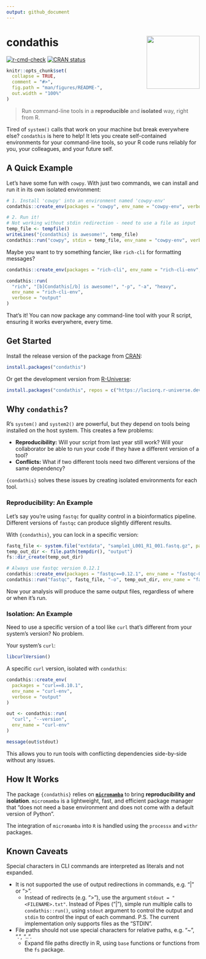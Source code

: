 ```yaml
---
output: github_document
---
```


# condathis <img src="man/figures/logo.png" align="right" height="138" alt="" />

<!-- badges: start -->
[![r-cmd-check](https://github.com/luciorq/condathis/actions/workflows/r-cmd-check/badge.svg)](https://github.com/luciorq/condathis/actions/workflows/r-cmd-check)
[![CRAN status](https://www.r-pkg.org/badges/version/condathis)](https://CRAN.R-project.org/package=condathis)
<!-- badges: end -->

```r
knitr::opts_chunk$set(
  collapse = TRUE,
  comment = "#>",
  fig.path = "man/figures/README-",
  out.width = "100%"
)
```

> Run command-line tools in a **reproducible** and **isolated** way, right from R.

Tired of `system()` calls that work on your machine but break everywhere else?
`condathis` is here to help!
It lets you create self-contained environments for your command-line tools,
so your R code runs reliably for you, your colleagues, and your future self.

## A Quick Example

Let's have some fun with `cowpy`.
With just two commands, we can install and run it in its own isolated environment:

```r
# 1. Install 'cowpy' into an environment named 'cowpy-env'
condathis::create_env(packages = "cowpy", env_name = "cowpy-env", verbose = "output")

# 2. Run it!
# Not working without stdin redirection - need to use a file as input
temp_file <- tempfile()
writeLines("{condathis} is awesome!", temp_file)
condathis::run("cowpy", stdin = temp_file, env_name = "cowpy-env", verbose = "output")
```

Maybe you want to try something fancier, like `rich-cli` for formatting messages?

```r
condathis::create_env(packages = "rich-cli", env_name = "rich-cli-env", verbose = "output")

condathis::run(
  "rich", "[b]Condathis[/b] is awesome!", "-p", "-a", "heavy",
  env_name = "rich-cli-env",
  verbose = "output"
)
```

That's it!
You can now package any command-line tool with your R script,
ensuring it works everywhere, every time.

## Get Started

Install the release version of the package from [CRAN](https://cran.r-project.org/package=condathis):

```r
install.packages("condathis")
```

Or get the development version from [R-Universe](https://luciorq.r-universe.dev/condathis):

```r
install.packages("condathis", repos = c("https://luciorq.r-universe.dev", getOption("repos")))
```

## Why `condathis`?

R's `system()` and `system2()` are powerful, but they depend on tools being
installed on the host system.
This creates a few problems:

* **Reproducibility:** Will your script from last year still work? Will your
  collaborator be able to run your code if they have a different version of a tool?
* **Conflicts:** What if two different tools need two different versions of the
  same dependency?

`{condathis}` solves these issues by creating isolated environments for each tool.

### Reproducibility: An Example

Let's say you're using `fastqc` for quality control in a bioinformatics pipeline.
Different versions of `fastqc` can produce slightly different results.

With `{condathis}`, you can lock in a specific version:

```r
fastq_file <- system.file("extdata", "sample1_L001_R1_001.fastq.gz", package = "condathis")
temp_out_dir <- file.path(tempdir(), "output")
fs::dir_create(temp_out_dir)

# Always use fastqc version 0.12.1
condathis::create_env(packages = "fastqc==0.12.1", env_name = "fastqc-0.12.1")
condathis::run("fastqc", fastq_file, "-o", temp_out_dir, env_name = "fastqc-0.12.1")
```

Now your analysis will produce the same output files,
regardless of where or when it's run.

### Isolation: An Example

Need to use a specific version of a tool like `curl` that's different from your
system's version? No problem.

Your system's `curl`:

```r
libcurlVersion()
```

A specific `curl` version, isolated with `condathis`:

```r
condathis::create_env(
  packages = "curl==8.10.1",
  env_name = "curl-env",
  verbose = "output"
)

out <- condathis::run(
  "curl", "--version",
  env_name = "curl-env"
)

message(out$stdout)
```

This allows you to run tools with conflicting dependencies side-by-side without any issues.

## How It Works

The package `{condathis}` relies on [**`micromamba`**](https://mamba.readthedocs.io/en/latest/user_guide/micromamba.html) to bring **reproducibility and isolation**.
`micromamba` is a lightweight, fast, and efficient package manager that
"does not need a base environment and does not come with a default version of Python".

The integration of `micromamba` into `R` is handled using the `processx` and `withr` packages.

## Known Caveats

Special characters in CLI commands are interpreted as literals and not expanded.

* It is not supported the use of output redirections in commands, e.g. "|" or ">".
  * Instead of redirects (e.g. ">"), use the argument `stdout = "<FILENAME>.txt"`.
    Instead of Pipes ("|"), simple run multiple calls to `condathis::run()`,
    using `stdout` argument to control the output and `stdin` to control the input of each command.
    P.S. The current implementation only supports files as the "STDIN".
* File paths should not use special characters for relative paths, e.g. "~", ".", "..".
  * Expand file paths directly in R, using `base` functions
    or functions from the `fs` package.
